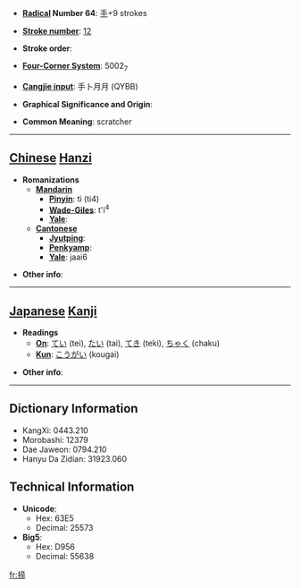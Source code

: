 * '''[[Wiktionary:Chinese radical index| Radical]] Number 64''': [[Wiktionary:Chinese radical index 手|手]]+9 strokes

* '''[[Wiktionary:Chinese total strokes index|Stroke number]]''': [[Wiktionary:Chinese total strokes index 12|12]]

* '''Stroke order''': 

* '''[[Wiktionary:Chinese four corner index|Four-Corner System]]''': 5002<sub>7</sub>

* '''[[Wiktionary:Chinese Cangjie index|Cangjie input]]''': 手卜月月 (QYBB)

* '''Graphical Significance and Origin''': 

* '''Common Meaning''': scratcher

----

== [[Chinese]] [[Hanzi]] ==

* '''Romanizations'''
** '''[[Mandarin]]'''
*** '''[[Pinyin]]''': tì (ti4)
*** '''[[Wade-Giles]]''': t'i<sup>4</sup>
*** '''[[Yale]]''': 
** '''[[Cantonese]]'''
*** '''[[Jyutping]]''':
*** '''[[Penkyamp]]''': 
*** '''[[Yale]]''': jaai6

* '''Other info''': 

----

== [[Japanese]] [[Kanji]] ==

* '''Readings'''
** '''[[On]]''': [[てい]] (tei), [[たい]] (tai), [[てき]] (teki), [[ちゃく]] (chaku)
** '''[[Kun]]''': [[こうがい]] (kougai)

* '''Other info''':  

----

== Dictionary Information ==

* KangXi: 0443.210
* Morobashi: 12379
* Dae Jaweon: 0794.210
* Hanyu Da Zidian: 31923.060

== Technical Information ==

* '''Unicode''':
** Hex: 63E5
** Decimal: 25573
* '''Big5''':
** Hex: D956
** Decimal: 55638

[[fr:揥]]